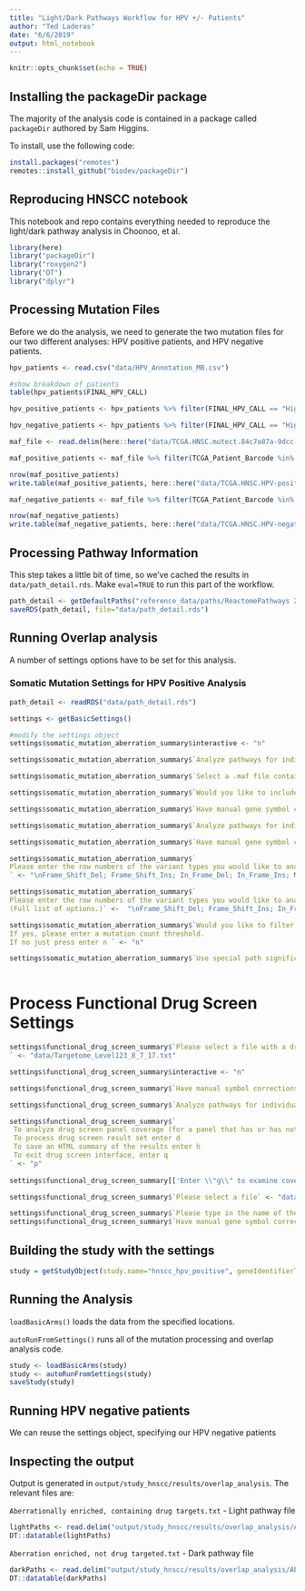 ```yaml
---
title: "Light/Dark Pathways Workflow for HPV +/- Patients"
author: "Ted Laderas"
date: "6/6/2019"
output: html_notebook
---
```


```r
knitr::opts_chunk$set(echo = TRUE)
```

## Installing the packageDir package

The majority of the analysis code is contained in a package called `packageDir` authored by Sam Higgins.

To install, use the following code:

```r
install.packages("remotes")
remotes::install_github("biodev/packageDir")
```

## Reproducing HNSCC notebook

This notebook and repo contains everything needed to reproduce the light/dark pathway analysis in Choonoo, et al.

```r
library(here)
library("packageDir")
library("roxygen2")
library("DT")
library("dplyr")
```

## Processing Mutation Files

Before we do the analysis, we need to generate the two mutation files for our two different analyses: HPV positive patients, and HPV negative patients.

```r
hpv_patients <- read.csv("data/HPV_Annotation_MB.csv")

#show breakdown of patients
table(hpv_patients$FINAL_HPV_CALL)

hpv_positive_patients <- hpv_patients %>% filter(FINAL_HPV_CALL == "Highest Confidence Positive") %>% pull(TCGA_BARCODE) %>% as.character()

hpv_negative_patients <- hpv_patients %>% filter(FINAL_HPV_CALL == "High Confidence Negative") %>% pull(TCGA_BARCODE) %>% as.character()
```

```r
maf_file <- read.delim(here::here("data/TCGA.HNSC.mutect.84c7a87a-9dcc-48fb-bd69-ba9d6e6f3ca2.DR-7.0.somatic_cleaned.maf"))

maf_positive_patients <- maf_file %>% filter(TCGA_Patient_Barcode %in% hpv_positive_patients)

nrow(maf_positive_patients)
write.table(maf_positive_patients, here::here("data/TCGA.HNSC.HPV-positive.maf"), row.names=FALSE, sep="\t")

maf_negative_patients <- maf_file %>% filter(TCGA_Patient_Barcode %in% hpv_negative_patients)

nrow(maf_negative_patients)
write.table(maf_negative_patients, here::here("data/TCGA.HNSC.HPV-negative.maf"), row.names=FALSE, sep="\t")
```

## Processing Pathway Information

This step takes a little bit of time, so we've cached the results in `data/path_detail.rds`. Make `eval=TRUE` to run this part of the workflow.

```r
path_detail <- getDefaultPaths("reference_data/paths/ReactomePathways 2015 02 17 13 46 25 2019.06.10 18.48.35.txt")
saveRDS(path_detail, file="data/path_detail.rds")
```

## Running Overlap analysis

A number of settings options have to be set for this analysis. 




### Somatic Mutation Settings for HPV Positive Analysis

```r
path_detail <- readRDS("data/path_detail.rds")

settings <- getBasicSettings()

#modify the settings object
settings$somatic_mutation_aberration_summary$interactive <- "n"

settings$somatic_mutation_aberration_summary$`Analyze pathways for individual members of the cohort? (y or n) `<- "n"

settings$somatic_mutation_aberration_summary$`Select a .maf file containing the data set to be analyzed.` <- "data/TCGA.HNSC.HPV-positive.maf"

settings$somatic_mutation_aberration_summary$`Would you like to include PolyPhen analysis results in this analysis? (y/n) `<- "n"

settings$somatic_mutation_aberration_summary$`Have manual gene symbol corrections already been conducted? (y/n)` <- "y"

settings$somatic_mutation_aberration_summary$`Analyze pathways for individual members of the cohort? (y or n) ` <- "n"

settings$somatic_mutation_aberration_summary$`Have manual gene symbol corrections already been conducted? (y/n)` <- "y"

settings$somatic_mutation_aberration_summary$`
Please enter the row numbers of the variant types you would like to analyze (sepparated by a space).
` <- "\nFrame_Shift_Del; Frame_Shift_Ins; In_Frame_Del; In_Frame_Ins; Missense_Mutation; Nonsense_Mutation; Nonstop_Mutation; Splice_Site\n"

settings$somatic_mutation_aberration_summary$`
Please enter the row numbers of the variant types you would like to analyze (sepparated by a space).
(Full list of options.)` <-  "\nFrame_Shift_Del; Frame_Shift_Ins; In_Frame_Del; In_Frame_Ins; Missense_Mutation; Nonsense_Mutation; Nonstop_Mutation; Splice_Site\n"

settings$somatic_mutation_aberration_summary$`Would you like to filter out hypermutators?
If yes, please enter a mutation count threshold.
If no just press enter n ` <- "n"

settings$somatic_mutation_aberration_summary$`Use special path significance analysis settings for this data type? (y/n)` <- "n"
 
```


# Process Functional Drug Screen Settings

```r
settings$functional_drug_screen_summary$`Please select a file with a drug screen results data set
` <- "data/Targetome_Level123_8_7_17.txt"

settings$functional_drug_screen_summary$interactive <- "n"

settings$functional_drug_screen_summary$`Have manual symbol corrections been performed yet for the current data set? (y/n)` <- "y"

settings$functional_drug_screen_summary$`Analyze pathways for individual members of the cohort? (y or n) ` <- "n"

settings$functional_drug_screen_summary$`
 To analyze drug screen panel coverage (for a panel that has or has not been run), enter p
 To process drug screen result set enter d
 To save an HTML summary of the results enter h
 To exit drug screen interface, enter q
` <- "p"
 
settings$functional_drug_screen_summary[['Enter \\"g\\" to examine coverage using a set of gene names.\nEnter \\"d\\" to examine coverage using drug names, along with a drug target matrix: ']] <- "g"

settings$functional_drug_screen_summary$`Please select a file` <- "data/Targetome_Level123_8_7_17.txt"

settings$functional_drug_screen_summary$`Please type in the name of the column with the gene symbols: ` <-	"targets"
settings$functional_drug_screen_summary$`Have manual gene symbol corrections already been made? (y/n)` <-	"y"

```

## Building the study with the settings

```r
study = getStudyObject(study.name="hnscc_hpv_positive", geneIdentifierType="HUGO", path_detail = path_detail, settings = settings)
```

## Running the Analysis

`loadBasicArms()` loads the data from the specified locations.

`autoRunFromSettings()` runs all of the mutation processing and overlap analysis code.

```r
study <- loadBasicArms(study)
study <- autoRunFromSettings(study)
saveStudy(study)

```

## Running HPV negative patients

We can reuse the settings object, specifying our HPV negative patients

## Inspecting the output

Output is generated in `output/study_hnscc/results/overlap_analysis`. The relevant files are:

`Aberrationally enriched, containing drug targets.txt` - Light pathway file

```r
lightPaths <- read.delim("output/study_hnscc/results/overlap_analysis/Aberrationally enriched, containing drug targets.txt", delim="\t")
DT::datatable(lightPaths)

```

`Aberration enriched, not drug targeted.txt` - Dark pathway file

```r
darkPaths <- read.delim("output/study_hnscc/results/overlap_analysis/Aberration enriched, not drug targeted.txt", delim = "\t")
DT::datatable(darkPaths)
```